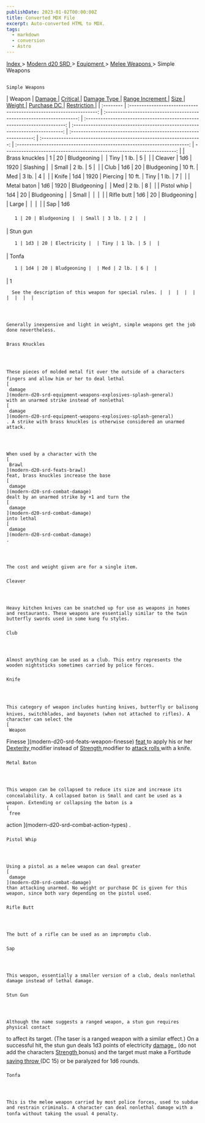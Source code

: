 ```yaml
---
publishDate: 2023-01-02T00:00:00Z
title: Converted MDX File
excerpt: Auto-converted HTML to MDX.
tags:
  - markdown
  - conversion
  - Astro
---
```







[
      Index
     ](-index)
     >
     [
      Modern d20 SRD
     ](modern-d20-srd-index)
     >
     [
      Equipment
     ](modern-d20-srd-equipment-index)
     >
     [
      Melee Weapons
     ](modern-d20-srd-equipment-weapons-melee)
     > Simple Weapons
    




## 
    Simple Weapons
   


| Weapon | [
       Damage
      ](modern-d20-srd-equipment-weapons-melee) | [
       Critical
      ](modern-d20-srd-equipment-weapons-melee) | [
       Damage Type
      ](modern-d20-srd-equipment-weapons-melee) | [
       Range Increment
      ](modern-d20-srd-equipment-weapons-melee) | [
       Size
      ](modern-d20-srd-equipment-weapons-melee) | [
       Weight
      ](modern-d20-srd-equipment-weapons-melee) | [
       Purchase DC
      ](modern-d20-srd-equipment-weapons-melee) | [
       Restriction
      ](modern-d20-srd-equipment-weapons-melee) |
| :-------- | :-----------------------------------------------------------------: | :-------------------------------------------------------------------: | :----------------------------------------------------------------------: | :--------------------------------------------------------------------------: | :---------------------------------------------------------------: | :-----------------------------------------------------------------: | :----------------------------------------------------------------------: | ----------------------------------------------------------------------: |
| Brass knuckles | 1 | 20 | Bludgeoning |  | Tiny | 1 lb. | 5 |  |
| Cleaver | 1d6 | 1920 | Slashing |  | Small | 2 lb. | 5 |  |
| Club | 1d6 | 20 | Bludgeoning | 10 ft. | Med | 3 lb. | 4 |  |
| Knife | 1d4 | 1920 | Piercing | 10 ft. | Tiny | 1 lb. | 7 |  |
| Metal baton | 1d6 | 1920 | Bludgeoning |  | Med | 2 lb. | 8 |  |
| Pistol whip | 1d4 | 20 | Bludgeoning |  | Small |  |  |  |
| Rifle butt | 1d6 | 20 | Bludgeoning |  | Large |  |  |  |
| Sap | 1d6
      
       1 | 20 | Bludgeoning |  | Small | 3 lb. | 2 |  |
| Stun gun
      
       1 | 1d3 | 20 | Electricity |  | Tiny | 1 lb. | 5 |  |
| Tonfa
      
       1 | 1d4 | 20 | Bludgeoning |  | Med | 2 lb. | 6 |  |
| 1
      
      See the description of this weapon for special rules. |  |  |  |  |  |  |  |  |




    Generally inexpensive and light in weight, simple weapons get the job done nevertheless.
   


### 
    Brass Knuckles
   



    These pieces of molded metal fit over the outside of a characters fingers and allow him or her to deal lethal
    [
     damage
    ](modern-d20-srd-equipment-weapons-explosives-splash-general)
    with an unarmed strike instead of nonlethal
    [
     damage
    ](modern-d20-srd-equipment-weapons-explosives-splash-general)
    . A strike with brass knuckles is otherwise considered an unarmed attack.
   



    When used by a character with the
    [
     Brawl
    ](modern-d20-srd-feats-brawl)
    feat, brass knuckles increase the base
    [
     damage
    ](modern-d20-srd-combat-damage)
    dealt by an unarmed strike by +1 and turn the
    [
     damage
    ](modern-d20-srd-combat-damage)
    into lethal
    [
     damage
    ](modern-d20-srd-combat-damage)
    .
   



    The cost and weight given are for a single item.
   


### 
    Cleaver
   



    Heavy kitchen knives can be snatched up for use as weapons in homes and restaurants. These weapons are essentially similar to the twin butterfly swords used in some kung fu styles.
   


### 
    Club
   



    Almost anything can be used as a club. This entry represents the wooden nightsticks sometimes carried by police forces.
   


### 
    Knife
   



    This category of weapon includes hunting knives, butterfly or balisong knives, switchblades, and bayonets (when not attached to rifles). A character can select the
    [
     Weapon
Finesse
    ](modern-d20-srd-feats-weapon-finesse)
[
     feat
    ](modern-d20-srd-feats-index)
    to apply his or her
    [
     Dexterity
    ](modern-d20-srd-basics-ability-scores)
    modifier instead of
    [
     Strength
    ](modern-d20-srd-basics-ability-scores)
    modifier to
    [
     attack
rolls
    ](modern-d20-srd-combat-attack-roll)
    with a knife.
   


### 
    Metal Baton
   



    This weapon can be collapsed to reduce its size and increase its concealability. A collapsed baton is Small and cant be used as a weapon. Extending or collapsing the baton is a
    [
     free
action
    ](modern-d20-srd-combat-action-types)
    .
   


### 
    Pistol Whip
   



    Using a pistol as a melee weapon can deal greater
    [
     damage
    ](modern-d20-srd-combat-damage)
    than attacking unarmed. No weight or purchase DC is given for this weapon, since both vary depending on the pistol used.
   


### 
    Rifle Butt
   



    The butt of a rifle can be used as an impromptu club.
   


### 
    Sap
   



    This weapon, essentially a smaller version of a club, deals nonlethal damage instead of lethal damage.
   


### 
    Stun Gun
   



    Although the name suggests a ranged weapon, a stun gun requires physical contact
  to affect its target. (The taser is a ranged weapon with a similar effect.)
  On a successful hit, the stun gun deals 1d3 points of electricity
    [
     damage
    ](modern-d20-srd-combat-damage)
    , (do
  not add the characters
    [
     Strength
    ](modern-d20-srd-basics-ability-scores)
    bonus) and the target must make a Fortitude
    [
     saving throw
    ](modern-d20-srd-basics-saving-throws)
    (DC 15) or be paralyzed for 1d6 rounds.
   


### 
    Tonfa
   



    This is the melee weapon carried by most police forces, used to subdue and restrain criminals. A character can deal nonlethal damage with a tonfa without taking the usual 4 penalty.
   





